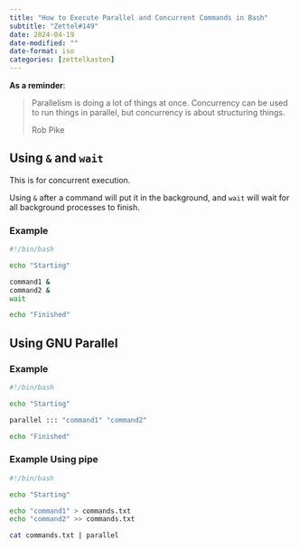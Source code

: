 ```yaml
---
title: "How to Execute Parallel and Concurrent Commands in Bash"
subtitle: "Zettel#149"
date: 2024-04-19
date-modified: ""
date-format: iso
categories: [zettelkasten]
---
```

**As a reminder**:

> Parallelism is doing a lot of things at once. Concurrency can be used to run things in parallel, but concurrency is about structuring things.
>
> Rob Pike

## Using `&` and `wait`

This is for concurrent execution.

Using `&` after a command will put it in the background, and `wait` will wait for all background processes to finish.

### Example

```bash
#!/bin/bash

echo "Starting"

command1 &
command2 &
wait

echo "Finished"
```

## Using GNU Parallel

### Example

```bash
#!/bin/bash

echo "Starting"

parallel ::: "command1" "command2"

echo "Finished"
```

### Example Using pipe

```bash
#!/bin/bash

echo "Starting"

echo "command1" > commands.txt
echo "command2" >> commands.txt

cat commands.txt | parallel
```
